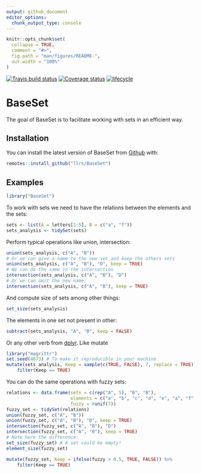 ```yaml
---
output: github_document
editor_options: 
  chunk_output_type: console
---
```


<!-- README.md is generated from README.Rmd. Please edit that file -->

```r
knitr::opts_chunk$set(
  collapse = TRUE,
  comment = "#>",
  fig.path = "man/figures/README-",
  out.width = "100%"
)
```
[![Travis build status](https://travis-ci.org/llrs/BaseSet.svg?branch=master)](https://travis-ci.org/llrs/BaseSet)
[![Coverage status](https://codecov.io/gh/llrs/BaseSet/branch/master/graph/badge.svg)](https://codecov.io/github/llrs/BaseSet?branch=master)
[![lifecycle](https://img.shields.io/badge/lifecycle-experimental-orange.svg)](https://www.tidyverse.org/lifecycle/#experimental)

# BaseSet

The goal of BaseSet is to facilitate working with sets in an efficient way.

## Installation

You can install the latest version of BaseSet from [Github](https://github.com/llrs/BaseSet) with:

```r
remotes::install_github("llrs/BaseSet")
```
 
## Examples

```r
library("BaseSet")
```

To work with sets we need to have the relations between the elements and the sets:
```r
sets <- list(A = letters[1:5], B = c("a", "f"))
sets_analysis <- tidySet(sets)
```
Perform typical operations like union, intersection:
```r
union(sets_analysis, c("A", "B")) 
# Or we can give a name to the new set and keep the others sets
union(sets_analysis, c("A", "B"), "D", keep = TRUE)
# We can do the same in the intersection
intersection(sets_analysis, c("A", "B"), "D") 
# Or we can omit the new name: 
intersection(sets_analysis, c("A", "B"), keep = TRUE)
```
And compute size of sets among other things:
```r
set_size(sets_analysis)
```
The elements in one set not present in other:
```r
subtract(sets_analysis, "A", "B", keep = FALSE)
```
Or any other verb from [dplyr](https://cran.r-project.org/package=dplyr). Like mutate
```r
library("magrittr")
set.seed(4673) # To make it reproducible in your machine
mutate(sets_analysis, Keep = sample(c(TRUE, FALSE), 7, replace = TRUE)) %>% 
    filter(Keep == TRUE)
```
You can do the same operations with fuzzy sets:
```r
relations <- data.frame(sets = c(rep("A", 5), "B", "B"), 
                        elements = c("a", "b", "c", "d", "e", "a", "f"),
                        fuzzy = runif(7))
fuzzy_set <- tidySet(relations)
union(fuzzy_set, c("A", "B"))
union(fuzzy_set, c("A", "B"), "D", keep = TRUE)
intersection(fuzzy_set, c("A", "B"), "D") 
intersection(fuzzy_set, c("A", "B"), keep = TRUE)
# Note here the difference:
set_size(fuzzy_set) # A set could be empty!
element_size(fuzzy_set)

mutate(fuzzy_set, Keep = ifelse(fuzzy > 0.5, TRUE, FALSE)) %>% 
    filter(Keep == TRUE)
```

